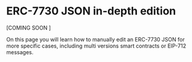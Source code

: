 # ERC-7730 JSON in-depth edition

[COMING SOON ]

On this page you will learn how to manually edit an ERC-7730 JSON for more specific cases, including multi versions smart contracts or EIP-712 messages.

